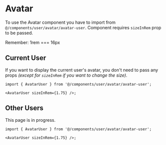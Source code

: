 
# Avatar

To use the Avatar component you have to import from `@/components/user/avatar/avatar-user`.
Component requires `sizeInRem` prop to be passed.

<Callout type="info" emoji="ℹ️">
  Remember: 1rem === 16px
</Callout>

## Current User

If you want to display the current user's avatar, you don't need to pass any props _(except for `sizeInRem` if you want to change the size)_.

```tsx
import { AvatarUser } from '@/components/user/avatar/avatar-user';

<AvatarUser sizeInRem={1.75} />;
```

## Other Users

<Callout type="warning" emoji="⚠️">
  This page is in progress.
</Callout>

```tsx
import { AvatarUser } from '@/components/user/avatar/avatar-user';

<AvatarUser sizeInRem={1.75} />;
```
